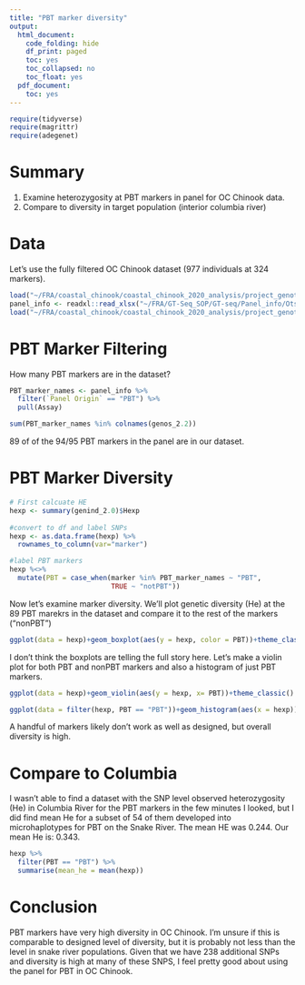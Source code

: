 ```yaml
---
title: "PBT marker diversity"
output:
  html_document:
    code_folding: hide
    df_print: paged
    toc: yes
    toc_collapsed: no
    toc_float: yes
  pdf_document:
    toc: yes
---
```


```r
require(tidyverse)
require(magrittr)
require(adegenet)
```


# Summary

(1) Examine heterozygosity at PBT markers in panel for OC Chinook data.  
(2) Compare to diversity in target population (interior columbia river)

# Data

Let's use the fully filtered OC Chinook dataset (977 individuals at 324 markers).

```r
load("~/FRA/coastal_chinook/coastal_chinook_2020_analysis/project_genotyping/filtered_genotype_data/genind_2.0.R")
panel_info <- readxl::read_xlsx("~/FRA/GT-Seq_SOP/GT-seq/Panel_info/Ots Loci Information. BPA. IDT. PROBEseq 1Feb2021.xlsx", sheet = 2)
load("~/FRA/coastal_chinook/coastal_chinook_2020_analysis/project_genotyping/filtered_genotype_data/genos_2.2.R")

```

# PBT Marker Filtering

How many PBT markers are in the dataset?

```r
PBT_marker_names <- panel_info %>%
  filter(`Panel Origin` == "PBT") %>%
  pull(Assay)

sum(PBT_marker_names %in% colnames(genos_2.2))
```

89 of of the 94/95 PBT markers in the panel are in our dataset. 

# PBT Marker Diversity

```r
# First calcuate HE
hexp <- summary(genind_2.0)$Hexp
  
#convert to df and label SNPs
hexp <- as.data.frame(hexp) %>%
  rownames_to_column(var="marker") 

#label PBT markers
hexp %<>%
  mutate(PBT = case_when(marker %in% PBT_marker_names ~ "PBT", 
                         TRUE ~ "notPBT"))

```

Now let's examine marker diversity. We'll plot genetic diversity (He) at the 89 PBT marekrs in the dataset and compare it to the rest of the markers ("nonPBT")

```r
ggplot(data = hexp)+geom_boxplot(aes(y = hexp, color = PBT))+theme_classic()

```

I don't think the boxplots are telling the full story here. Let's make a violin plot for both PBT and nonPBT markers and also a histogram of just PBT markers.

```r
ggplot(data = hexp)+geom_violin(aes(y = hexp, x= PBT))+theme_classic()

ggplot(data = filter(hexp, PBT == "PBT"))+geom_histogram(aes(x = hexp))+theme_classic()
```

A handful of markers likely don't work as well as designed, but overall diversity is high.

# Compare to Columbia

I wasn't able to find a dataset with the SNP level observed heterozygosity (He) in Columbia River for the PBT markers in the few minutes I looked, but I did find mean He for a subset of 54 of them developed into microhaplotypes for PBT on the Snake River. The mean HE was 0.244. Our mean He is: 0.343.

```r
hexp %>%
  filter(PBT == "PBT") %>%
  summarise(mean_he = mean(hexp))
```


# Conclusion  

PBT markers have very high diversity in OC Chinook. I'm unsure if this is comparable to designed level of diversity, but it is probably not less than the level in snake river populations. Given that we have 238 additional SNPs and diversity is high at many of these SNPS, I feel pretty good about using the panel for PBT in OC Chinook.
